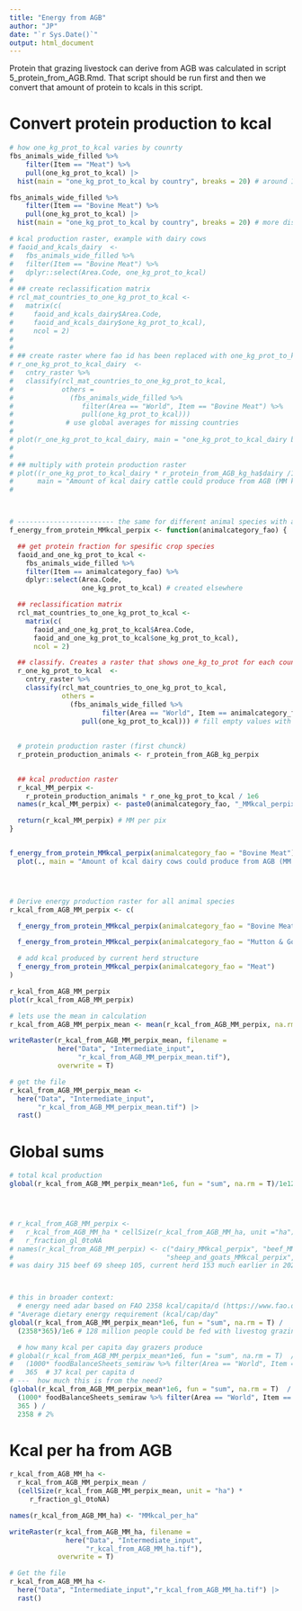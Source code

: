 ```yaml
---
title: "Energy from AGB"
author: "JP"
date: "`r Sys.Date()`"
output: html_document
---
```


Protein that grazing livestock can derive from AGB was calculated in script 5_protein_from_AGB.Rmd.
That script should be run first and then we convert that amount of protein to kcals in this script.

# Convert protein production to kcal


```r

# how one_kg_prot_to_kcal varies by counrty
fbs_animals_wide_filled %>%
    filter(Item == "Meat") %>%
    pull(one_kg_prot_to_kcal) |> 
  hist(main = "one_kg_prot_to_kcal by country", breaks = 20) # around 10 000, not much dispersion

fbs_animals_wide_filled %>%
    filter(Item == "Bovine Meat") %>%
    pull(one_kg_prot_to_kcal) |> 
  hist(main = "one_kg_prot_to_kcal by country", breaks = 20) # more dispersion

# kcal production raster, example with dairy cows
# faoid_and_kcals_dairy  <- 
#   fbs_animals_wide_filled %>%
#   filter(Item == "Bovine Meat") %>%
#   dplyr::select(Area.Code, one_kg_prot_to_kcal)
# 
# ## create reclassification matrix
# rcl_mat_countries_to_one_kg_prot_to_kcal <-
#   matrix(c(
#     faoid_and_kcals_dairy$Area.Code,
#     faoid_and_kcals_dairy$one_kg_prot_to_kcal),
#     ncol = 2)
# 
# 
# ## create raster where fao id has been replaced with one_kg_prot_to_kcal
# r_one_kg_prot_to_kcal_dairy  <- 
#   cntry_raster %>% 
#   classify(rcl_mat_countries_to_one_kg_prot_to_kcal, 
#            others = 
#              (fbs_animals_wide_filled %>% 
#                 filter(Area == "World", Item == "Bovine Meat") %>%
#                 pull(one_kg_prot_to_kcal)))
#             # use global averages for missing countries
# 
# plot(r_one_kg_prot_to_kcal_dairy, main = "one_kg_prot_to_kcal_dairy by country")
# 
# 
# ## multiply with protein production raster
# plot((r_one_kg_prot_to_kcal_dairy * r_protein_from_AGB_kg_ha$dairy /1e6),
#      main = "Amount of kcal dairy cattle could produce from AGB (MM kcal per ha)")
# 



# ------------------------ the same for different animal species with a function -- calculate per pix!
f_energy_from_protein_MMkcal_perpix <- function(animalcategory_fao) {

  ## get protein fraction for spesific crop species
  faoid_and_one_kg_prot_to_kcal <-
    fbs_animals_wide_filled %>%
    filter(Item == animalcategory_fao) %>%
    dplyr::select(Area.Code, 
                  one_kg_prot_to_kcal) # created elsewhere

  ## reclassification matrix
  rcl_mat_countries_to_one_kg_prot_to_kcal <-
    matrix(c(
      faoid_and_one_kg_prot_to_kcal$Area.Code,
      faoid_and_one_kg_prot_to_kcal$one_kg_prot_to_kcal),
      ncol = 2)

  ## classify. Creates a raster that shows one_kg_to_prot for each country
  r_one_kg_prot_to_kcal  <- 
    cntry_raster %>% 
    classify(rcl_mat_countries_to_one_kg_prot_to_kcal, 
             others = 
               (fbs_animals_wide_filled %>%
                       filter(Area == "World", Item == animalcategory_fao) %>% 
                  pull(one_kg_prot_to_kcal))) # fill empty values with global averages
  
  
  # protein production raster (first chunck)
  r_protein_production_animals <- r_protein_from_AGB_kg_perpix
  

  ## kcal production raster
  r_kcal_MM_perpix <-
    r_protein_production_animals * r_one_kg_prot_to_kcal / 1e6
  names(r_kcal_MM_perpix) <- paste0(animalcategory_fao, "_MMkcal_perpix")

  return(r_kcal_MM_perpix) # MM per pix 
}


f_energy_from_protein_MMkcal_perpix(animalcategory_fao = "Bovine Meat") %>% 
  plot(., main = "Amount of kcal dairy cows could produce from AGB (MM kcal per pixel)")




# Derive energy production raster for all animal species
r_kcal_from_AGB_MM_perpix <- c(

  f_energy_from_protein_MMkcal_perpix(animalcategory_fao = "Bovine Meat"),

  f_energy_from_protein_MMkcal_perpix(animalcategory_fao = "Mutton & Goat Meat") ,

  # add kcal produced by current herd structure
  f_energy_from_protein_MMkcal_perpix(animalcategory_fao = "Meat")  
)

r_kcal_from_AGB_MM_perpix
plot(r_kcal_from_AGB_MM_perpix)

# lets use the mean in calculation
r_kcal_from_AGB_MM_perpix_mean <- mean(r_kcal_from_AGB_MM_perpix, na.rm= T)

writeRaster(r_kcal_from_AGB_MM_perpix_mean, filename =
            here("Data", "Intermediate_input",
                 "r_kcal_from_AGB_MM_perpix_mean.tif"), 
            overwrite = T)

# get the file
r_kcal_from_AGB_MM_perpix_mean <- 
  here("Data", "Intermediate_input",
       "r_kcal_from_AGB_MM_perpix_mean.tif") |> 
  rast()
```


# Global sums

```r
# total kcal production
global(r_kcal_from_AGB_MM_perpix_mean*1e6, fun = "sum", na.rm = T)/1e12  # 109 trillion kcal in 2020




# r_kcal_from_AGB_MM_perpix <- 
#   r_kcal_from_AGB_MM_ha * cellSize(r_kcal_from_AGB_MM_ha, unit ="ha") *
#   r_fraction_gl_0toNA
# names(r_kcal_from_AGB_MM_perpix) <- c("dairy_MMkcal_perpix", "beef_MMkcal_perpix",
#                                      "sheep_and_goats_MMkcal_perpix", "current_herd_str_MMkcal_perpix" )
# was dairy 315 beef 69 sheep 105, current herd 153 much earlier in 2020 and with different method



# this in broader context: 
  # energy need adar based on FAO 2358 kcal/capita/d (https://www.fao.org/faostat/en/#data/FS)
# "Average dietary energy requirement (kcal/cap/day"
global(r_kcal_from_AGB_MM_perpix_mean*1e6, fun = "sum", na.rm = T) /
  (2358*365)/1e6 # 128 million people could be fed with livestog grazing

  # how many kcal per capita day grazers produce
# global(r_kcal_from_AGB_MM_perpix_mean*1e6, fun = "sum", na.rm = T)  / # 
#   (1000* foodBalanceSheets_semiraw %>% filter(Area == "World", Item == "Population") %>% pull(Y2020)) / # persons
#   365  # 37 kcal per capita d
# ---  how much this is from the need?
(global(r_kcal_from_AGB_MM_perpix_mean*1e6, fun = "sum", na.rm = T)  / # 
  (1000* foodBalanceSheets_semiraw %>% filter(Area == "World", Item == "Population") %>% pull(Y2020)) / # persons
  365 ) /
  2358 # 2%
```

# Kcal per ha from AGB

```r
r_kcal_from_AGB_MM_ha <-
  r_kcal_from_AGB_MM_perpix_mean /
  (cellSize(r_kcal_from_AGB_MM_perpix_mean, unit = "ha") *
     r_fraction_gl_0toNA)

names(r_kcal_from_AGB_MM_ha) <- "MMkcal_per_ha"

writeRaster(r_kcal_from_AGB_MM_ha, filename =
              here("Data", "Intermediate_input",
                   "r_kcal_from_AGB_MM_ha.tif"),
            overwrite = T)

# Get the file
r_kcal_from_AGB_MM_ha <- 
  here("Data", "Intermediate_input","r_kcal_from_AGB_MM_ha.tif") |> 
  rast()


```

